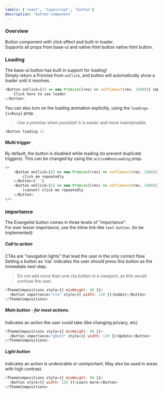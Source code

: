 ```yaml
---
labels: ['react', 'typescript', 'button']
description: 'button component'
---
```



### Overview

Button component with click effect and built-in loader.  
Supports all props from base-ui and native html button native html button.  

### Loading

The base-ui button has built in support for loading!  
Simply return a Promise from `onClick`, and button will automatically show a loader until it resolves.

```js live=true
<Button onClick={() => new Promise((res) => setTimeout(res, 1500))} importance="ghost">
	Click here to see loader
</Button>
```

You can also turn on the loading animation explicitly, using the `loading={isBusy}` prop.

> Use a promise when possible! it is easier and more maintainable.

```js live=true
<Button loading />
```

#### Multi trigger

By default, the button is disabled while loading (to prevent duplicate triggers). This can be changed by using the `activeWhenLoading` prop.

```js live=true
<>
	<Button onClick={() => new Promise((res) => setTimeout(res, 1000))} activeWhenLoading importance="ghost">
		click me repeatedly
	</Button>{' '}
	<Button onClick={() => new Promise((res) => setTimeout(res, 1000))} importance="ghost">
		(cannot) click me repeatedly
	</Button>
</>
```


### importance 
The Evangelist button comes in three levels of "importance".  
For ever lesser importance, use the inline link-like `text-button`. (to be implemented)

##### Call to action  
CTAs are "navigation lights" that lead the user in the only correct flow.  
Setting a button as 'cta' indicates the user *should* press this button as the immediate next step.

> Do not add more than one cta button in a viewport, as this would confuse the user.

```js live
<ThemeCompositions style={{ minHeight: 90 }}>
  <Button importance="cta" style={{ width: 120 }}>Submit</Button>
</ThemeCompositions>
```

##### Main button - for most actions.
Indicates an action the user could take (like changing privacy, etc)

```js live
<ThemeCompositions style={{ minHeight: 90 }}>
  <Button importance="ghost" style={{ width: 120 }}>Update</Button>
</ThemeCompositions>
```

##### Light button
Indicates an action is undesirable or unimportant.
May also be used in areas with high contrast.

```js live
<ThemeCompositions style={{ minHeight: 90 }}>
  <Button style={{ width: 120 }}>Learn more</Button>
</ThemeCompositions>
```